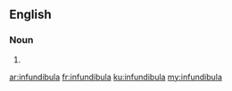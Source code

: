 ==English==

===Noun===
{{head|en}}

# {{plural of|infundibulum}}

[[ar:infundibula]]
[[fr:infundibula]]
[[ku:infundibula]]
[[my:infundibula]]
